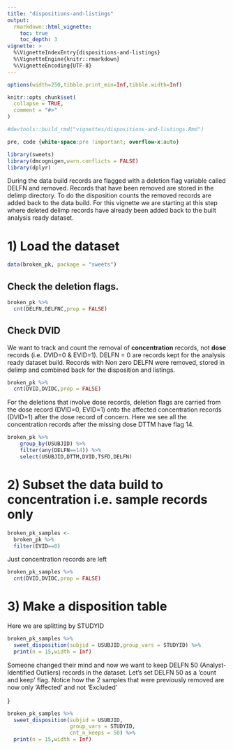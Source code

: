 ```yaml
---
title: "dispositions-and-listings"
output: 
  rmarkdown::html_vignette:
    toc: true
    toc_depth: 3
vignette: >
  %\VignetteIndexEntry{dispositions-and-listings}
  %\VignetteEngine{knitr::rmarkdown}
  %\VignetteEncoding{UTF-8}
---
```


```r
options(width=250,tibble.print_min=Inf,tibble.width=Inf)

knitr::opts_chunk$set( 
  collapse = TRUE,
  comment = "#>"
)

#devtools::build_rmd("vignettes/dispositions-and-listings.Rmd") 
```

```css
pre, code {white-space:pre !important; overflow-x:auto}
```

```r
library(sweets)
library(dmcognigen,warn.conflicts = FALSE)
library(dplyr)

```

During the data build records are flagged with a deletion flag variable called DELFN and removed. Records that have been removed are stored in the delimp directory. To do the disposition counts the removed records are added back to the data build. For this vignette we are starting at this step where deleted delimp records have already been added back to the built analysis ready dataset.

# 1) Load the dataset

```r
data(broken_pk, package = "sweets")
```

## Check the deletion flags.

```r

broken_pk %>%
  cnt(DELFN,DELFNC,prop = FALSE)
```

## Check DVID

We want to track and count the removal of **concentration** records, not **dose** records (i.e. DVID=0 & EVID=1). DELFN = 0 are records kept for the analysis ready dataset build. Records with Non zero DELFN were removed, stored in delimp and combined back for the disposition and listings.

```r

broken_pk %>%
  cnt(DVID,DVIDC,prop = FALSE)

```

For the deletions that involve dose records, deletion flags are carried from the dose record (DVID=0, EVID=1) onto the affected concentration records (DVID=1) after the dose record of concern. Here we see all the concentration records after the missing dose DTTM have flag 14.

```r

broken_pk %>%
    group_by(USUBJID) %>%
    filter(any(DELFN==14)) %>%
    select(USUBJID,DTTM,DVID,TSFD,DELFN)

```

# 2) Subset the data build to concentration i.e. sample records only

```r

broken_pk_samples <- 
  broken_pk %>%
  filter(EVID==0)

```

Just concentration records are left

```r
broken_pk_samples %>%
  cnt(DVID,DVIDC,prop = FALSE)
```

# 3) Make a disposition table

Here we are splitting by STUDYID

```r

broken_pk_samples %>%
  sweet_disposition(subjid = USUBJID,group_vars = STUDYID) %>%
  print(n = 15,width = Inf)

```

Someone changed their mind and now we want to keep DELFN 50 (Analyst-Identified Outliers) records in the dataset. Let's set DELFN 50 as a 'count and keep' flag. Notice how the 2 samples that were previously removed are now only 'Affected' and not 'Excluded'

}
```r

broken_pk_samples %>%
  sweet_disposition(subjid = USUBJID,
                    group_vars = STUDYID,
                    cnt_n_keeps = 50) %>%
  print(n = 15,width = Inf)

```

